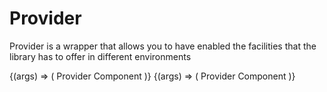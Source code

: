 
<Meta title="Components/Provider" />

# Provider

Provider is a wrapper that allows you to have enabled the facilities that the library has to offer in different environments

<!-- > [Wanna test the props? To go Storybook](http://storybook.skynexui.dev/?path=/docs/components-provider--provider-component) -->

<Canvas>
  <Story
    name="Provider Component"
    args={{
      ...Provider.defaultProps,
      theme: {
        components: {
          textField: {
            defaultVariant: 'basicBordered',
          },
        },
      },
    }}
  >
    {(args) => (
      <Provider {...args}>
        <Text tag="p">Provider Component</Text>
        <TextField label="Sample button" />
      </Provider>
    )}
  </Story>
</Canvas>

<Canvas>
  <Story
    name="Provider Component with TextField:bottomBorder"
    args={{
      ...Provider.defaultProps,
      theme: {
        components: {
          textField: {
            defaultVariant: 'bottomBorder',
          },
        },
      },
    }}
  >
    {(args) => (
      <Provider {...args}>
        <Text tag="p">Provider Component</Text>
        <TextField label="Sample button" />
      </Provider>
    )}
  </Story>
</Canvas>